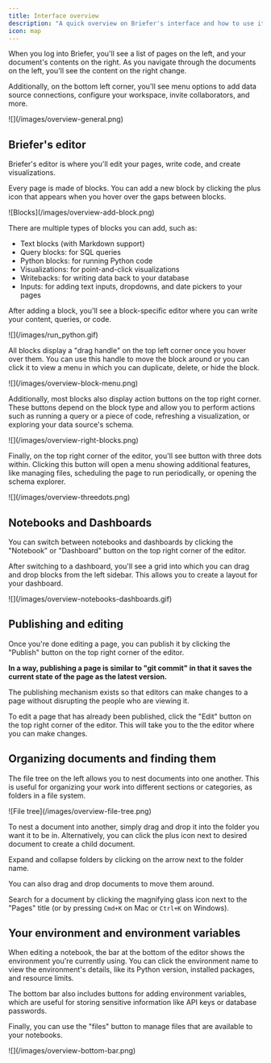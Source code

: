 ```yaml
---
title: Interface overview
description: "A quick overview on Briefer's interface and how to use it."
icon: map
---
```


When you log into Briefer, you'll see a list of pages on the left, and your document's contents on the right. As you navigate through the documents on the left, you'll see the content on the right change.

Additionally, on the bottom left corner, you'll see menu options to add data source connections, configure your workspace, invite collaborators, and more.

<Frame caption="Briefer's main interface">
![](/images/overview-general.png)
</Frame>

## Briefer's editor

Briefer's editor is where you'll edit your pages, write code, and create visualizations.

Every page is made of blocks. You can add a new block by clicking the plus icon that appears when you hover over the gaps between blocks.

<Frame caption={`The "add block" button and the list of available blocks`}>
![Blocks](/images/overview-add-block.png)
</Frame>

There are multiple types of blocks you can add, such as:

- Text blocks (with Markdown support)
- Query blocks: for SQL queries
- Python blocks: for running Python code
- Visualizations: for point-and-click visualizations
- Writebacks: for writing data back to your database
- Inputs: for adding text inputs, dropdowns, and date pickers to your pages

After adding a block, you'll see a block-specific editor where you can write your content, queries, or code.

<Frame caption="Adding a Python block and running a piece of code">
![](/images/run_python.gif)
</Frame>

All blocks display a "drag handle" on the top left corner once you hover over them. You can use this handle to move the block around or you can click it to view a menu in which you can duplicate, delete, or hide the block.

<Frame caption="The drag handle and the block menu">
![](/images/overview-block-menu.png)
</Frame>

Additionally, most blocks also display action buttons on the top right corner. These buttons depend on the block type and allow you to perform actions such as running a query or a piece of code, refreshing a visualization, or exploring your data source's schema.

<Frame caption="The action buttons on the top right corner of a block">
![](/images/overview-right-blocks.png)
</Frame>

Finally, on the top right corner of the editor, you'll see button with three dots within. Clicking this button will open a menu showing additional features, like managing files, scheduling the page to run periodically, or opening the schema explorer.

<Frame caption="The three dots menu on the top right corner of the editor">
![](/images/overview-threedots.png)
</Frame>

## Notebooks and Dashboards

You can switch between notebooks and dashboards by clicking the "Notebook" or "Dashboard" button on the top right corner of the editor.

After switching to a dashboard, you'll see a grid into which you can drag and drop blocks from the left sidebar. This allows you to create a layout for your dashboard.

<Frame caption="Creating a dashboard by dragging and dropping blocks">
![](/images/overview-notebooks-dashboards.gif)
</Frame>

## Publishing and editing

Once you're done editing a page, you can publish it by clicking the "Publish" button on the top right corner of the editor.

**In a way, publishing a page is similar to "git commit" in that it saves the current state of the page as the latest version.**

<Info>The publishing mechanism exists so that editors can make changes to a page without disrupting the people who are viewing it.</Info>

To edit a page that has already been published, click the "Edit" button on the top right corner of the editor. This will take you to the the editor where you can make changes.

## Organizing documents and finding them

The file tree on the left allows you to nest documents into one another. This is useful for organizing your work into different sections or categories, as folders in a file system.

<Frame caption="Briefer's file tree showing nested documents">
![File tree](/images/overview-file-tree.png)
</Frame>

To nest a document into another, simply drag and drop it into the folder you want it to be in. Alternatively, you can click the plus icon next to desired document to create a child document.

Expand and collapse folders by clicking on the arrow next to the folder name.

You can also drag and drop documents to move them around.

<Tip>Search for a document by clicking the magnifying glass icon next to the "Pages" title (or by pressing `Cmd+K` on Mac or `Ctrl+K` on Windows).</Tip>

## Your environment and environment variables

When editing a notebook, the bar at the bottom of the editor shows the environment you're currently using. You can click the environment name to view the environment's details, like its Python version, installed packages, and resource limits.

The bottom bar also includes buttons for adding environment variables, which are useful for storing sensitive information like API keys or database passwords.

Finally, you can use the "files" button to manage files that are available to your notebooks.

<Frame caption="The bottom bar in the editor">
![](/images/overview-bottom-bar.png)
</Frame>

